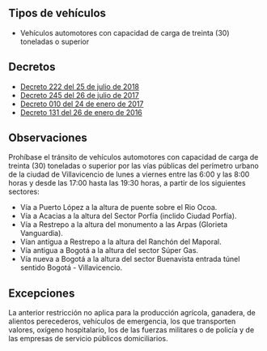 ## Tipos de vehículos

- Vehículos automotores con capacidad de carga de treinta (30) toneladas o superior

## Decretos

- [Decreto 222 del 25 de julio de 2018](/villavicencio/decreto-222-del-25-de-julio-de-2018.pdf)
- [Decreto 245 del 26 de julio de 2017](/villavicencio/decreto-245-del-26-de-julio-de-2017.pdf)
- [Decreto 010 del 24 de enero de 2017](/villavicencio/decreto-010-del-24-de-enero-de-2017.pdf)
- [Decreto 131 del 26 de enero de 2016](/villavicencio/decreto-131-del-26-de-enero-de-2016.pdf)

## Observaciones

Prohíbase el tránsito de vehículos automotores con capacidad de carga de treinta (30) toneladas o superior por las vías públicas del perímetro urbano de la ciudad de Villavicencio de lunes a viernes entre las 6:00 y las 8:00 horas y desde las 17:00 hasta las 19:30 horas, a partir de los siguientes sectores:

- Vía a Puerto López a la altura de puente sobre el Rio Ocoa.
- Vía a Acacias a la altura del Sector Porfía (inclido Ciudad Porfía).
- Vía a Restrepo a la altura del monumento a las Arpas (Glorieta Vanguardia).
- Vían antigua a Restrepo a la altura del Ranchón del Maporal.
- Vía antigua a Bogotá a la altura del sector Súper Gas.
- Vía nueva a Bogotá a la altura del sector Buenavista entrada túnel sentido Bogotá - Villavicencio.

## Excepciones

La anterior restricción no aplica para la producción agrícola, ganadera, de alientos perecederos, vehículos de emergencia, los que transporten valores, oxígeno hospitalario, los de las fuerzas militares o de policía y de las empresas de servicio públicos domiciliarios.
